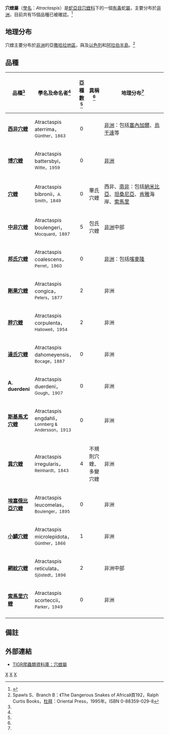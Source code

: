 {{Automatic taxobox
| taxon = Atractaspis
| authority = A. Smith，1849
}}

'''穴蝰屬'''（[[學名|學名]]：''Atractaspis''）是[[蛇亞目|蛇亞目]][[穴蝰科|穴蝰科]]下的一個[[毒蛇|有毒]]蛇[[屬|屬]]，主要分布於[[非洲|非洲]]，目前共有15個品種已被確認。<ref name="ITIS">{{ITIS|ID=209551|taxon=''Atractaspis''|year=2007|date=29 August}}</ref>

==地理分布==
穴蝰主要分布於[[非洲|非洲]]的亞[[撒哈拉沙漠|撒哈拉地區]]，與及[[以色列|以色列]]和[[阿拉伯半島|阿拉伯半島]]。<ref name="SB95">Spawls S、Branch B：《The Dangerous Snakes of Africa》頁192，Ralph Curtis Books，[[杜拜|杜拜]]：Oriental Press，1995年。ISBN 0-88359-029-8</ref>

==品種==
{|cellspacing=0 cellpadding=2 border=1 style="border-collapse: collapse;"
!bgcolor="#f0f0f0"|品種<ref name="ITIS"/>
!bgcolor="#f0f0f0"|學名及命名者<ref name="ITIS"/>
!bgcolor="#f0f0f0"|亞種數<ref name="ITIS"/>
!bgcolor="#f0f0f0"|異稱<ref name="SB95"/>
!bgcolor="#f0f0f0"|地理分布<ref name="SB95"/>
|-
|'''[[西非穴蝰|西非穴蝰]]'''
|Atractaspis aterrima，<small>Günther，1863</small>
|align="center"|0
|
|style="width:40%"|[[非洲|非洲]]：包括[[塞內加爾|塞內加爾]]、[[烏干達|烏干達]]等
|-
|'''[[博穴蝰|博穴蝰]]'''
|Atractaspis battersbyi，<small>Witte，1959</small>
|align="center"|0
|
|[[非洲|非洲]]
|-
|'''[[穴蝰|穴蝰]]'''
|Atractaspis bibronii，<small>A. Smith，1849</small>
|align="center"|0
|畢氏穴蝰
|西非、[[南非|南非]]：包括[[納米比亞|納米比亞]]、[[坦桑尼亞|坦桑尼亞]]、[[肯雅|肯雅]]海岸、[[索馬里|索馬里]]
|-
|'''[[中非穴蝰|中非穴蝰]]'''
|Atractaspis boulengeri，<small>Mocquard，1897</small>
|align="center"|5
|包氏穴蝰
|[[非洲|非洲]]中部
|-
|'''[[邦氏穴蝰|邦氏穴蝰]]'''
|Atractaspis coalescens，<small>Perret，1960</small>
|align="center"|0
|
|[[非洲|非洲]]：包括[[喀麥隆|喀麥隆]]
|-
|'''[[剛果穴蝰|剛果穴蝰]]'''
|Atractaspis congica，<small>Peters，1877</small>
|align="center"|2
|
|非洲
|-
|'''[[胖穴蝰|胖穴蝰]]'''
|Atractaspis corpulenta，<small>Hallowell，1954</small>
|align="center"|2
|
|非洲
|-
|'''[[達氏穴蝰|達氏穴蝰]]'''
|Atractaspis dahomeyensis，<small>Bocage，1887</small>
|align="center"|0
|
|非洲
|-
|'''A. duerdeni'''
|Atractaspis duerdeni，<small>Gough，1907</small>
|align="center"|0
|
|非洲
|-
|'''[[斯基馬尤穴蝰|斯基馬尤穴蝰]]'''
|Atractaspis engdahli，<small>Lonnberg & Andersson，1913</small>
|align="center"|0
|
|非洲
|-
|'''[[異穴蝰|異穴蝰]]'''
|Atractaspis irregularis，<small>Reinhardt，1843</small>
|align="center"|4
|不規則穴蝰、多變穴蝰
|非洲
|-
|'''[[埃塞俄比亞穴蝰|埃塞俄比亞穴蝰]]'''
|Atractaspis leucomelas，<small>Boulenger，1895</small>
|align="center"|0
|
|非洲
|-
|'''[[小鱗穴蝰|小鱗穴蝰]]'''
|Atractaspis microlepidota，<small>Günther，1866</small>
|align="center"|1
|
|非洲
|-
|'''[[網紋穴蝰|網紋穴蝰]]'''
|Atractaspis reticulata，<small>Sjöstedt，1896</small>
|align="center"|2
|
|非洲中部
|-
|'''[[索馬里穴蝰|索馬里穴蝰]]'''
|Atractaspis scorteccii，<small>Parker，1949</small>
|align="center"|0
|
|非洲
|-
|}

==備註==
{{reflist}}

==外部連結==
*{{en}}[http://reptile-database.reptarium.cz/search.php?&genus=Atractaspis&submit=Search TIGR爬蟲類資料庫：穴蝰屬]

{{Taxonbar}}
[[Category:穴蝰属|X]]
[[Category:穴蝰科|X]]
[[Category:1849年描述的分类群|X]]